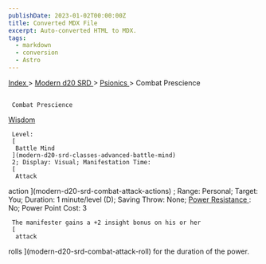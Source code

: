 ```yaml
---
publishDate: 2023-01-02T00:00:00Z
title: Converted MDX File
excerpt: Auto-converted HTML to MDX.
tags:
  - markdown
  - conversion
  - Astro
---
```







[
      Index
     ](-index)
     >
     [
      Modern d20 SRD
     ](modern-d20-srd-index)
     >
     [
      Psionics
     ](modern-d20-srd-psionics-index)
     > Combat Prescience
    





## 
     Combat Prescience
    



[
      Wisdom
     ](modern-d20-srd-basics-ability-scores)




     Level:
     [
      Battle Mind
     ](modern-d20-srd-classes-advanced-battle-mind)
     2; Display: Visual; Manifestation Time:
     [
      Attack
action
     ](modern-d20-srd-combat-attack-actions)
     ; Range: Personal; Target: You; Duration: 1 minute/level (D); Saving Throw: None;
     [
      Power
Resistance
     ](modern-d20-srd-special-abilities-power-resistance)
     : No; Power Point Cost: 3
    



     The manifester gains a +2 insight bonus on his or her
     [
      attack
rolls
     ](modern-d20-srd-combat-attack-roll)
     for the duration of the power.
    




